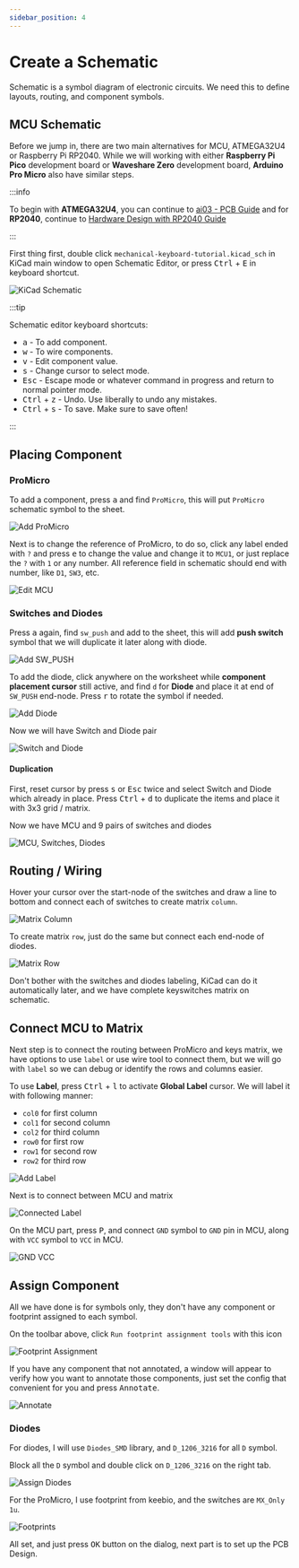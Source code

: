 ```yaml
---
sidebar_position: 4
---
```


# Create a Schematic

Schematic is a symbol diagram of electronic circuits. We need this to define layouts, routing, and component symbols.

## MCU Schematic

Before we jump in, there are two main alternatives for MCU, ATMEGA32U4 or Raspberry Pi RP2040. While we will working with either **Raspberry Pi Pico** development board or **Waveshare Zero** development board, **Arduino Pro Micro** also have similar steps.

:::info

To begin with **ATMEGA32U4**, you can continue to <a href="https://wiki.ai03.com/books/pcb-design/page/pcb-guide-part-3---creating-the-mcu-schematic" target="_blank">ai03 - PCB Guide</a> and for **RP2040**, continue to [Hardware Design with RP2040 Guide](https://datasheets.raspberrypi.com/rp2040/hardware-design-with-rp2040.pdf)

:::

First thing first, double click `mechanical-keyboard-tutorial.kicad_sch` in KiCad main window to open Schematic Editor, or press <kbd>Ctrl</kbd> + <kbd>E</kbd> in keyboard shortcut.

![KiCad Schematic](./_assets/kicad-schematic.png)

:::tip

Schematic editor keyboard shortcuts:

- <kbd>a</kbd> - To add component.
- <kbd>w</kbd> - To wire components.
- <kbd>v</kbd> - Edit component value.
- <kbd>s</kbd> - Change cursor to select mode.
- <kbd>Esc</kbd> - Escape mode or whatever command in progress and return to normal pointer mode.
- <kbd>Ctrl</kbd> + <kbd>z</kbd> - Undo. Use liberally to undo any mistakes.
- <kbd>Ctrl</kbd> + <kbd>s</kbd> - To save. Make sure to save often!

:::

## Placing Component

### ProMicro

To add a component, press <kbd>a</kbd> and find `ProMicro`, this will put `ProMicro` schematic symbol to the sheet.

![Add ProMicro](./_assets/kicad-schematic-add-promicro.png)

Next is to change the reference of ProMicro, to do so, click any label ended with `?` and press <kbd>e</kbd> to change the value and change it to `MCU1`, or just replace the `?` with `1` or any number. All reference field in schematic should end with number, like `D1`, `SW3`, etc.

![Edit MCU](./_assets/kicad-edit-mcu-reference.png)

### Switches and Diodes

Press <kbd>a</kbd> again, find `sw_push` and add to the sheet, this will add **push switch** symbol that we will duplicate it later along with diode.

![Add SW_PUSH](./_assets/kicad-sw-push.png)

To add the diode, click anywhere on the worksheet while **component placement cursor** still active, and find `d` for **Diode** and place it at end of `SW_PUSH` end-node. Press <kbd>r</kbd> to rotate the symbol if needed.

![Add Diode](./_assets/kicad-d.png)

Now we will have Switch and Diode pair

![Switch and Diode](./_assets/kicad-sw-diode.png)

#### Duplication

First, reset cursor by press <kbd>s</kbd> or <kbd>Esc</kbd> twice and select Switch and Diode which already in place. Press <kbd>Ctrl</kbd> + <kbd>d</kbd> to duplicate the items and place it with 3x3 grid / matrix.

Now we have MCU and 9 pairs of switches and diodes

![MCU, Switches, Diodes](./_assets/kicad-all-placed.png)

## Routing / Wiring

Hover your cursor over the start-node of the switches and draw a line to bottom and connect each of switches to create matrix `column`.

![Matrix Column](./_assets/kicad-column.png)

To create matrix `row`, just do the same but connect each end-node of diodes.

![Matrix Row](./_assets/kicad-row.png)

Don't bother with the switches and diodes labeling, KiCad can do it automatically later, and we have complete keyswitches matrix on schematic.

## Connect MCU to Matrix

Next step is to connect the routing between ProMicro and keys matrix, we have options to use `label` or use wire tool to connect them, but we will go with `label` so we can debug or identify the rows and columns easier.

To use **Label**, press <kbd>Ctrl</kbd> + <kbd>l</kbd> to activate **Global Label** cursor. We will label it with following manner:

- `col0` for first column
- `col1` for second column
- `col2` for third column
- `row0` for first row
- `row1` for second row
- `row2` for third row

![Add Label](./_assets/kicad-add-label.png)

Next is to connect between MCU and matrix

![Connected Label](./_assets/kicad-label-done.png)

On the MCU part, press <kbd>P</kbd>, and connect `GND` symbol to `GND` pin in MCU, along with `VCC` symbol to `VCC` in MCU.

![GND VCC](./_assets/kicad-gnd-vcc.png)

## Assign Component

All we have done is for symbols only, they don't have any component or footprint assigned to each symbol.

On the toolbar above, click `Run footprint assignment tools` with this icon

![Footprint Assignment](./_assets/kicad-footprint-assignment.png)

If you have any component that not annotated, a window will appear to verify how you want to annotate those components, just set the config that convenient for you and press <kbd>Annotate</kbd>.

![Annotate](./_assets/kicad-annotate.png)

### Diodes

For diodes, I will use `Diodes_SMD` library, and `D_1206_3216` for all `D` symbol.

Block all the `D` symbol and double click on `D_1206_3216` on the right tab.

![Assign Diodes](./_assets/kicad-assign-diode.png)

For the ProMicro, I use footprint from keebio, and the switches are `MX_Only 1u`.

![Footprints](./_assets/kicad-footprint-all-assigned.png)

All set, and just press <kbd>OK</kbd> button on the dialog, next part is to set up the PCB Design.